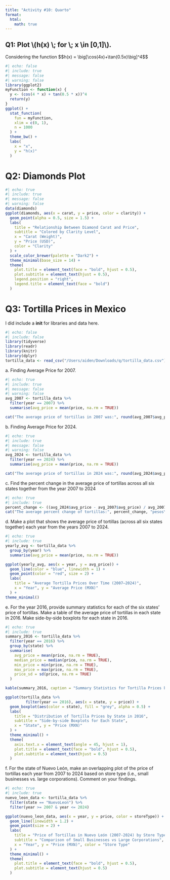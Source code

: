 ```yaml
---
title: "Activity #10: Quarto"
format:
  html:
    math: true
---
```


## Q1: Plot \\(h(x) \\; for \\; x \\in \[0,1\]\\).

Considering the function \$\$h(x) = \\big\[\\cos(4x)+\\tan(0.5x)\\big\]\^4\$\$

```r
#| echo: false
#| include: true
#| message: false
#| warning: false
library(ggplot2)
myFunction <- function(x) {
  y <- (cos(4 * x) + tan(0.5 * x))^4
  return(y)
}
ggplot() +
  stat_function(
    fun = myFunction,
    xlim = c(0, 1),
    n = 1000
  ) +
  theme_bw() +
  labs(
    x = "x",
    y = "h(x)"
  )

```

# Q2: Diamonds Plot

```r
#| echo: true
#| include: true
#| message: false
#| warning: false
data(diamonds)
ggplot(diamonds, aes(x = carat, y = price, color = clarity)) +
  geom_point(alpha = 0.5, size = 1.5) +
  labs(
    title = "Relationship Between Diamond Carat and Price",
    subtitle = "Colored by Clarity Level",
    x = "Carat (Weight)",
    y = "Price (USD)",
    color = "Clarity"
  ) +
  scale_color_brewer(palette = "Dark2") +
  theme_minimal(base_size = 14) +
  theme(
    plot.title = element_text(face = "bold", hjust = 0.5),
    plot.subtitle = element_text(hjust = 0.5),
    legend.position = "right",
    legend.title = element_text(face = "bold")
  )
```
# Q3: Tortilla Prices in Mexico

I did include a **init** for libraries and data here.

```r
#| echo: false
#| include: false
library(tidyverse)
library(readr)
library(knitr)
library(dplyr)
tortilla_data <- read_csv("/Users/aiden/Downloads/q/tortilla_data.csv")
```

a\. Finding Average Price for 2007.

```r
#| echo: true
#| include: true
#| message: false
#| warning: false
avg_2007 <- tortilla_data %>%
  filter(year == 2007) %>%
  summarise(avg_price = mean(price, na.rm = TRUE))

cat("The average price of tortillas in 2007 was:", round(avg_2007$avg_price, 2), "pesos\n")
```
b\. Finding Average Price for 2024.

```r
#| echo: true
#| include: true
#| message: false
#| warning: false
avg_2024 <- tortilla_data %>%
  filter(year == 2024) %>%
  summarise(avg_price = mean(price, na.rm = TRUE))

cat("The average price of tortillas in 2024 was:", round(avg_2024$avg_price, 2), "pesos\n")

```
c\. Find the percent change in the average price of tortillas across all six states together from the year 2007 to 2024

```r
#| echo: true
#| include: true
percent_change <- ((avg_2024$avg_price - avg_2007$avg_price) / avg_2007$avg_price) * 100
cat("The average percent change of tortillas:", percent_change, "pesos\n")
```

d\. Make a plot that shows the average price of tortillas (across all six states together) each year from the years 2007 to 2024.

```r
#| echo: true
#| include: true
yearly_avg <- tortilla_data %>%
  group_by(year) %>%
  summarise(avg_price = mean(price, na.rm = TRUE))

ggplot(yearly_avg, aes(x = year, y = avg_price)) +
  geom_line(color = "blue", linewidth = 1) + 
  geom_point(color = "red", size = 2) +
  labs(
    title = "Average Tortilla Prices Over Time (2007–2024)",
    x = "Year", y = "Average Price (MXN)"
  ) +
theme_minimal()
```

e\. For the year 2016, provide summary statistics for each of the six states’ price of tortillas. Make a table of the average price of tortillas in each state in 2016. Make side-by-side boxplots for each state in 2016.

```r
#| echo: true
#| include: true
summary_2016 <- tortilla_data %>%
  filter(year == 2016) %>%
  group_by(state) %>%
  summarise(
    avg_price = mean(price, na.rm = TRUE),
    median_price = median(price, na.rm = TRUE),
    min_price = min(price, na.rm = TRUE),
    max_price = max(price, na.rm = TRUE),
    price_sd = sd(price, na.rm = TRUE)
  )

kable(summary_2016, caption = "Summary Statistics for Tortilla Prices by State in 2016")

ggplot(tortilla_data %>%
         filter(year == 2016), aes(x = state, y = price)) +
  geom_boxplot(aes(color = state), fill = "grey", alpha = 0.5) +
  labs(
    title = "Distribution of Tortilla Prices by State in 2016",
    subtitle = "Side-by-side Boxplots for Each State",
    x = "State", y = "Price (MXN)"
  ) +
  theme_minimal() +
  theme(
    axis.text.x = element_text(angle = 45, hjust = 1),
    plot.title = element_text(face = "bold", hjust = 0.5),
    plot.subtitle = element_text(hjust = 0.5)
  )

```

f\. For the state of Nuevo León, make an overlapping plot of the price of tortillas each year from 2007 to 2024 based on store type (i.e., small businesses vs. large corporations). Comment on your findings.

```r
#| echo: true
#| include: true
nuevo_leon_data <- tortilla_data %>%
  filter(state == "NuevoLeon") %>%
  filter(year >= 2007 & year <= 2024)

ggplot(nuevo_leon_data, aes(x = year, y = price, color = storeType)) +
  geom_line(linewidth = 1.2) + 
  geom_point(size = 2) +
  labs(
    title = "Price of Tortillas in Nuevo León (2007-2024) by Store Type",
    subtitle = "Comparison of Small Businesses vs Large Corporations",
    x = "Year", y = "Price (MXN)", color = "Store Type"
  ) +
  theme_minimal() +
  theme(
    plot.title = element_text(face = "bold", hjust = 0.5),
    plot.subtitle = element_text(hjust = 0.5)
  )

```
